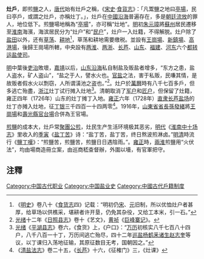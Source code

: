 '''灶戶'''，即煎[[盐_(化学)|鹽]]之人，[[唐代|唐代]]始有灶戶之稱，《[[宋史|宋史]]·[[食貨志|食貨志]]》：「凡鬻鹽之地曰[[亭場|亭場]]，民曰亭戶，或謂之灶戶，亦稱灶丁。」，灶戶在[[中國|中國]][[沿海|沿海]]普遍存在，多是[[朝廷|朝廷]][[流放|流放]]的罪人，地位低下。煎鹽場地稱為“[[亭場|亭場]]”，亦可稱“灶地”。[[明|明]]初[[朱元璋|朱元璋]]將[[蘇州|蘇州]]居民遷移至[[淮南|淮南]]海濱，海滨居民分为“灶户”和“[[民户|民户]]”，灶户一入灶籍，不得解脱。灶户除了[[盐田|盐田]]以外，还有[[草荡|草荡]]、[[耕地|耕地]]<ref>《[[明史|明史]]》卷八十《[[食货志|食货志]]四》记载：“明初仍[[宋朝|宋]]、[[元朝|元]]旧制，所以优恤灶户者甚厚，给草场以供樵采，堪耕者许开垦，仍免其杂役，又给工本米，引一石。”</ref>，草荡和耕地需要缴税。並設有[[王崗場|王崗場]]、[[新鎮場|新鎮場]]、[[高港場|高港場]]，後歸王崗場所轄，中央設有[[两淮|两淮]]、[[两浙|两浙]]、[[长芦|长芦]]、[[山东|山东]]、[[福建|福建]]、[[運城地區|河东]]六个[[都转运盐使司|都转运盐使司]]。

[[明|明]]中葉後[[吏治|吏治]]敗壞，[[嘉靖|嘉靖]]以后，[[山东|山东]][[沿海|沿海]]私自制盐及贩盐者增多，“东方之患，盐人盗水，矿人盗山”，“盐之于人，譬水火也。[[官盐|官盐]]之法，害于私贩，民嗛其情，是故贩者假水火以剽窃，人所谓潢池之盗也。”<ref>[[光绪|光绪]]十二年《[[日照县志|日照县志]]》卷十《艺文》，[[黄祯|黄祯]]《[[巨峰寨记|巨峰寨记]]》。</ref>。灶户於[[萬曆|萬曆]]時有八千七百多戶，但多逃亡殆盡，[[浙江|浙江]]灶丁试行摊入灶地<ref>[[光绪|光绪]]《[[平湖县志|平湖县志]]》卷六，《食货》上，《户口》：“[[万历|万历]]初核实八千七百八十四户，八千八百一十丁，万历间逃亡殆尽，四十二年[[巡盐|巡盐]][[杨鹤釆|杨鹤釆]][[诸生|诸生]][[赵志奎|赵志奎]]等议，以丁课归入荡地征输，其原征数目无考，国朝因之。”</ref>。清朝取消了[[军户|军户]]和[[匠户|匠户]]，但保留了灶籍，雍正四年（1726年）山东的灶丁摊丁入地。[[雍正|雍正]]六年（1728年）[[直隶|直隶]][[长芦盐场|长芦盐场]]的灶丁亦摊入灶地，征[[丁银|丁银]]三千四百一十四两零<ref>《[[清盐法志|清盐法志]]》卷二十五，《[[长芦|长芦]]》十六，《征榷门》三，《灶课》</ref>。1916年，[[山東省省長|山東省省長]][[孫發緒|孫發緒]]將[[王崗場|王崗場]]和[[壽光縣|壽光縣]][[官台場|官台場]]合併為王官場。

[[煎鹽|煎鹽]]的成本大，灶戶常[[聚團公煎|聚團公煎]]，灶民生产生活环境极其恶劣，[[明代|明代]]《[[淮南中十场志|淮南中十场志]]》里收入的[[季寅|季寅]]《[[盐丁苦|盐丁苦]]》诗：“盐丁苦，盐丁苦，终日熬波煎淋卤。”[[明清|明清]]時流行《[[鹽丁嘆|鹽丁嘆]]》：“煎鹽苦，煎鹽苦，煎鹽日日遇陰雨。”。[[雍正|雍正]]時，[[兩淮|兩淮]]煎鹽用“火伏法”，均由場商造冊立案，由巡商嵇查督辦，外圍以墻，有官軍把守。

==注釋==
<div class="references-small">
<references />
</div>

[[Category:中国古代职业|Category:中国古代职业]]
[[Category:中国盐业史|Category:中国盐业史]]
[[Category:中國古代戶籍制度|Category:中國古代戶籍制度]]